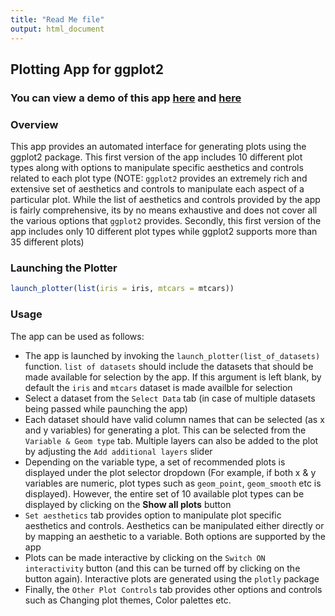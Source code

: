 ```yaml
---
title: "Read Me file"
output: html_document
---
```


## Plotting App for ggplot2

### **You can view a demo of this app [here](https://www.youtube.com/watch?v=-YWX8LUft-o&t=22s) and [here](https://www.youtube.com/watch?v=xgZ4bpEZX4g&t=1s)**
### Overview

This app provides an automated interface for generating plots using the ggplot2 package. This first version of the app includes 10 different plot types along with options to manipulate specific aesthetics and controls related to each plot type
(NOTE: `ggplot2` provides an extremely rich and extensive set of aesthetics and controls to manipulate each aspect of a particular plot. While the list of aesthetics and controls provided by the app is fairly comprehensive, its by no means exhaustive and does not cover all the various options that `ggplot2` provides. Secondly, this first version of the app includes only 10 different plot types while ggplot2 supports more than 35 different plots)

### Launching the Plotter

```r
launch_plotter(list(iris = iris, mtcars = mtcars))
```

### Usage

The app can be used as follows:

* The app is launched by invoking the `launch_plotter(list_of_datasets)` function. `list of datasets` should include the datasets that should be made available for selection by the app. If this argument is left blank, by default the `iris` and `mtcars` dataset is made availble for selection
* Select a dataset from the `Select Data` tab (in case of multiple datasets being passed while paunching the app)
* Each dataset should have valid column names that can be selected (as x and y variables) for generating a plot. This can be selected from the `Variable & Geom type` tab. Multiple layers can also be added to the plot by adjusting the `Add additional layers` slider
* Depending on the variable type, a set of recommended plots is displayed under the plot selector dropdown (For example, if both x & y variables are numeric, plot types such as `geom_point`, `geom_smooth` etc is displayed). However, the entire set of 10 available plot types can be displayed by clicking on the **Show all plots** button
* `Set aesthetics` tab provides option to manipulate plot specific aesthetics and controls. Aesthetics can be manipulated either directly or by mapping an aesthetic to a variable. Both options are supported by the app
* Plots can be made interactive by clicking on the `Switch ON interactivity` button (and this can be turned off by clicking on the button again). Interactive plots are generated using the `plotly` package
* Finally, the `Other Plot Controls` tab provides other options and controls such as Changing plot themes, Color palettes etc.


